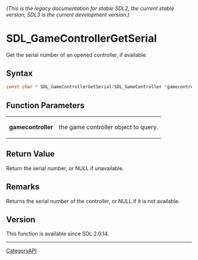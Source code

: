 ====== (This is the legacy documentation for stable SDL2, the current stable version; SDL3 is the current development version.) ======
= SDL_GameControllerGetSerial =

Get the serial number of an opened controller, if available.

== Syntax ==

<syntaxhighlight lang='c'>
const char * SDL_GameControllerGetSerial(SDL_GameController *gamecontroller);
</syntaxhighlight>

== Function Parameters ==

{|
|'''gamecontroller'''
|the game controller object to query.
|}

== Return Value ==

Return the serial number, or NULL if unavailable.

== Remarks ==

Returns the serial number of the controller, or NULL if it is not
available.

== Version ==

This function is available since SDL 2.0.14.

----
[[CategoryAPI]]


